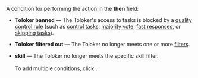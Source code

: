 A condition for performing the action in the **then** field:

- **Toloker banned** — The Toloker's access to tasks is blocked by a [quality control rule](/docs/glossary#quality-control-rule) (such as [control tasks](/docs/glossary#control-task), [majority vote](/docs/glossary#majority-vote), [fast responses](/docs/glossary#fast-responses), or [skipping tasks](/docs/glossary#skipping-tasks)).

- **Toloker filtered out** — The Toloker no longer meets one or more [filters](/docs/guide/filters).

- **skill** — The Toloker no longer meets the specific skill filter.<br/><br/>To add multiple conditions, click <img src="https://tlk-infra-front.azureedge.net/portal-static/uploaded/images/1675425170178/1675425170178_original_svg.svg" alt="" />.
